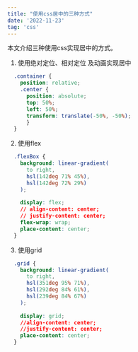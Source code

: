 ```yaml
---
title: "使用css居中的三种方式"
date: '2022-11-23'
tag: 'css'
---
```



本文介绍三种使用css实现居中的方式。

1. 使用绝对定位、相对定位 及动画实现居中
```css
  .container {
    position: relative;
    .center {
      position: absolute;
      top: 50%;
      left: 50%;
      transform: translate(-50%, -50%);
      }
  }
```

2. 使用flex
```css
  .flexBox {
    background: linear-gradient(
      to right, 
      hsl(142deg 71% 45%), 
      hsl(142deg 72% 29%)
    );
    
    display: flex;
    // align-content: center;
    // justify-content: center;
    flex-wrap: wrap;
    place-content: center;
  }
```

3. 使用grid

```css
  .grid {
    background: linear-gradient(
      to right, 
      hsl(351deg 95% 71%), 
      hsl(292deg 84% 61%),
      hsl(239deg 84% 67%)
    );
    
    display: grid;
    //align-content: center;
    //justify-content: center;
    place-content: center;
  }
```